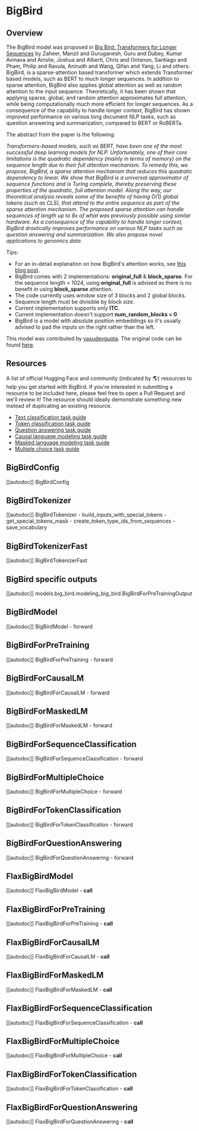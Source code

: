 <!--Copyright 2021 The HuggingFace Team. All rights reserved.

Licensed under the Apache License, Version 2.0 (the "License"); you may not use this file except in compliance with
the License. You may obtain a copy of the License at

http://www.apache.org/licenses/LICENSE-2.0

Unless required by applicable law or agreed to in writing, software distributed under the License is distributed on
an "AS IS" BASIS, WITHOUT WARRANTIES OR CONDITIONS OF ANY KIND, either express or implied. See the License for the
specific language governing permissions and limitations under the License.
-->

# BigBird

## Overview

The BigBird model was proposed in [Big Bird: Transformers for Longer Sequences](https://arxiv.org/abs/2007.14062) by
Zaheer, Manzil and Guruganesh, Guru and Dubey, Kumar Avinava and Ainslie, Joshua and Alberti, Chris and Ontanon,
Santiago and Pham, Philip and Ravula, Anirudh and Wang, Qifan and Yang, Li and others. BigBird, is a sparse-attention
based transformer which extends Transformer based models, such as BERT to much longer sequences. In addition to sparse
attention, BigBird also applies global attention as well as random attention to the input sequence. Theoretically, it
has been shown that applying sparse, global, and random attention approximates full attention, while being
computationally much more efficient for longer sequences. As a consequence of the capability to handle longer context,
BigBird has shown improved performance on various long document NLP tasks, such as question answering and
summarization, compared to BERT or RoBERTa.

The abstract from the paper is the following:

*Transformers-based models, such as BERT, have been one of the most successful deep learning models for NLP.
Unfortunately, one of their core limitations is the quadratic dependency (mainly in terms of memory) on the sequence
length due to their full attention mechanism. To remedy this, we propose, BigBird, a sparse attention mechanism that
reduces this quadratic dependency to linear. We show that BigBird is a universal approximator of sequence functions and
is Turing complete, thereby preserving these properties of the quadratic, full attention model. Along the way, our
theoretical analysis reveals some of the benefits of having O(1) global tokens (such as CLS), that attend to the entire
sequence as part of the sparse attention mechanism. The proposed sparse attention can handle sequences of length up to
8x of what was previously possible using similar hardware. As a consequence of the capability to handle longer context,
BigBird drastically improves performance on various NLP tasks such as question answering and summarization. We also
propose novel applications to genomics data.*

Tips:

- For an in-detail explanation on how BigBird's attention works, see [this blog post](https://huggingface.co/blog/big-bird).
- BigBird comes with 2 implementations: **original_full** & **block_sparse**. For the sequence length < 1024, using
  **original_full** is advised as there is no benefit in using **block_sparse** attention.
- The code currently uses window size of 3 blocks and 2 global blocks.
- Sequence length must be divisible by block size.
- Current implementation supports only **ITC**.
- Current implementation doesn't support **num_random_blocks = 0**
- BigBird is a model with absolute position embeddings so it's usually advised to pad the inputs on the right rather than
  the left.

This model was contributed by [vasudevgupta](https://huggingface.co/vasudevgupta). The original code can be found
[here](https://github.com/google-research/bigbird).

## Resources

A list of official Hugging Face and community (indicated by 🌎) resources to help you get started with BigBird.
If you're interested in submitting a resource to be included here, please feel free to open a Pull Request and we'll review it!
The resource should ideally demonstrate something new instead of duplicating an existing resource.

- [Text classification task guide](./tasks/sequence_classification)
- [Token classification task guide](./tasks/token_classification)
- [Question answering task guide](./tasks/question_answering)
- [Causal language modeling task guide](./tasks/language_modeling)
- [Masked language modeling task guide](./tasks/masked_language_modeling)
- [Multiple choice task guide](./tasks/multiple_choice)

## BigBirdConfig

[[autodoc]] BigBirdConfig

## BigBirdTokenizer

[[autodoc]] BigBirdTokenizer
    - build_inputs_with_special_tokens
    - get_special_tokens_mask
    - create_token_type_ids_from_sequences
    - save_vocabulary

## BigBirdTokenizerFast

[[autodoc]] BigBirdTokenizerFast

## BigBird specific outputs

[[autodoc]] models.big_bird.modeling_big_bird.BigBirdForPreTrainingOutput

## BigBirdModel

[[autodoc]] BigBirdModel
    - forward

## BigBirdForPreTraining

[[autodoc]] BigBirdForPreTraining
    - forward

## BigBirdForCausalLM

[[autodoc]] BigBirdForCausalLM
    - forward

## BigBirdForMaskedLM

[[autodoc]] BigBirdForMaskedLM
    - forward

## BigBirdForSequenceClassification

[[autodoc]] BigBirdForSequenceClassification
    - forward

## BigBirdForMultipleChoice

[[autodoc]] BigBirdForMultipleChoice
    - forward

## BigBirdForTokenClassification

[[autodoc]] BigBirdForTokenClassification
    - forward

## BigBirdForQuestionAnswering

[[autodoc]] BigBirdForQuestionAnswering
    - forward

## FlaxBigBirdModel

[[autodoc]] FlaxBigBirdModel
    - __call__

## FlaxBigBirdForPreTraining

[[autodoc]] FlaxBigBirdForPreTraining
    - __call__

## FlaxBigBirdForCausalLM

[[autodoc]] FlaxBigBirdForCausalLM
    - __call__

## FlaxBigBirdForMaskedLM

[[autodoc]] FlaxBigBirdForMaskedLM
    - __call__

## FlaxBigBirdForSequenceClassification

[[autodoc]] FlaxBigBirdForSequenceClassification
    - __call__

## FlaxBigBirdForMultipleChoice

[[autodoc]] FlaxBigBirdForMultipleChoice
    - __call__

## FlaxBigBirdForTokenClassification

[[autodoc]] FlaxBigBirdForTokenClassification
    - __call__

## FlaxBigBirdForQuestionAnswering

[[autodoc]] FlaxBigBirdForQuestionAnswering
    - __call__
